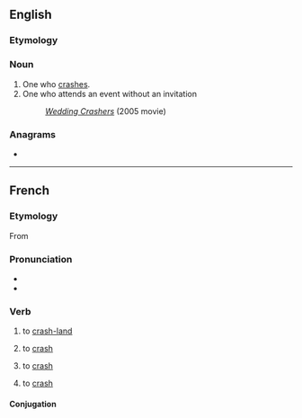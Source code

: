 ==English==

===Etymology===
{{suffix|crash|er|lang=en}}

===Noun===
{{en-noun}}

# One who [[crash]]es.
# One who attends an event without an invitation
#: ''[[w:Wedding Crashers|Wedding Crashers]]'' (2005 movie)

===Anagrams===
* {{anagrams|en|archers|charres}}

----

==French==

===Etymology===
From {{etyl|en|fr}} {{m|en|crash}}

===Pronunciation===
* {{IPA|/kʁa.ʃe/|lang=fr}}
* {{homophones|lang=fr|cracher}}

===Verb===
{{fr-verb}}

# {{lb|fr|of an aircraft}} to [[crash-land]]
# {{lb|fr|of a vehicle}} to [[crash]]
# {{lb|fr|economics}} to [[crash]]
# {{lb|fr|computing}} to [[crash]]

====Conjugation====
{{fr-conj-auto}}